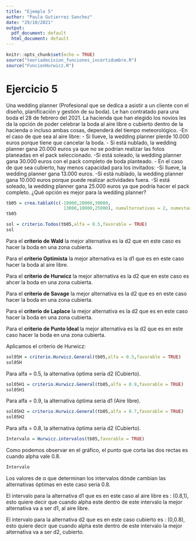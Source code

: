---
title: "Ejemplo 5"
author: "Paula Gutierrez Sanchez"
date: "29/10/2021"
output:
  pdf_document: default
  html_document: default
---

```{r setup, include=FALSE}
knitr::opts_chunk$set(echo = TRUE)
source("teoriadecision_funciones_incertidumbre.R")
source("FuncionHurwicz.R")
```


# Ejercicio 5 

Una wedding planner (Profesional que se dedica a asistir a un cliente con el diseño, planificación y gestión de su boda). Le han contratado para una boda el 28 de febrero del 2021. La hacienda que han elegido los novios les da la opción de poder celebrar la boda al aire libre o cubierto dentro de la hacienda o incluso ambas cosas, dependerá del tiempo meteorológico. 
-En el caso de que sea al aire libre: 
      - Si llueve, la wedding planner pierde 10.000 euros porque tiene que cancelar la boda.
      - Si está nublado, la wedding planner gana 20.000 euros ya que no se podrían realizar las fotos planeadas en el pack seleccionado. 
      -Si está soleado, la wedding planner gana 30.000 euros con el pack completo de boda planteado. 
- En el caso de que sea cubierto, hay menos capacidad para los invitados: 
     -Si llueve, la wedding planner gana 13.000 euros. 
     -Si está nublado, la wedding planner gana 10.000 euros porque puede realizar actividades fuera. 
    -Si está soleado, la wedding planner gana 25.000 euros ya que podría hacer el pack completo. 
¿Qué opción es mejor para la wedding planner? 

```{r}
tb05 = crea.tablaX(c(-10000,20000,30000,
                      13000,10000,25000), numalternativas = 2, numestados = 3)
tb05
```
```{r}
sol = criterio.Todos(tb05,alfa = 0.5,favorable = TRUE)
sol
```

Para el **criterio de Wald** la mejor alternativa es la d2 que en este caso es hacer la boda en una zona cubierta. 

Para el **criterio Optimista** la mejor alternativa es la d1 que es en este caso hacer la boda al aire libre.

Para el **criterio de Hurwicz** la mejor alternativa es la d2 que en este caso es ahcer la boda en una zona cubierta. 

Para el **criterio de Savage** la mejor alternativa es la d2 que es en este caso hacer la boda en una zona cubierta. 

Para el **criterio de Laplace** la mejor alternativa es la d2 que es en este caso hacer la boda en una zona cubierta. 

Para el **criterio de Punto Ideal ** la mejor alternativa es la d2 que es en este caso hacer la boda en una zona cubierta. 


Aplicamos el criterio de Hurwicz: 

```{r}
sol05H = criterio.Hurwicz.General(tb05,alfa = 0.5,favorable = TRUE)
sol05H
```
Para alfa = 0.5, la alternativa óptima sería d2 (Cubierto).

```{r}
sol05H1 = criterio.Hurwicz.General(tb05,alfa = 0.9,favorable = TRUE)
sol05H1
```
Para alfa = 0.9, la alternativa óptima seria d1 (Aire libre).

```{r}
sol05H2 = criterio.Hurwicz.General(tb05,alfa = 0.7,favorable = TRUE)
sol05H2
```
Para alfa = 0.8, la alternativa óptima seria d2 (Cubierto).

```{r}
Intervalo = Hurwicz.intervalos(tb05,favorable = TRUE)
```
Como podemos observar en el gráfico, el punto que corta las dos rectas es cuando alpha vale 0.8. 
```{r}
Intervalo
```
Los valores de α que determinan los intervalos dónde cambian las alternativas óptimas en este caso seria 0.8. 

El intervalo para la alternativa d1 que es en este caso al aire libre es : 
(0.8,1), esto quiere decir que cuando alpha este dentro de este intervalo la mejor alternativa va a ser d1, al aire libre. 

El intervalo para la alternativa d2 que es en este caso cubierto es : 
(0,0.8), esto quiere decir que cuando alpha este dentro de este intervalo la mejor alternativa va a ser d2, cubierto. 

